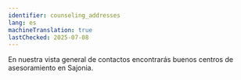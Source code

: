 ```yaml
---
identifier: counseling_addresses
lang: es
machineTranslation: true
lastChecked: 2025-07-08
---
```


En nuestra <InternalShortLink identifier="contacts">vista general de contactos</InternalShortLink> encontrarás buenos centros de asesoramiento en Sajonia.
